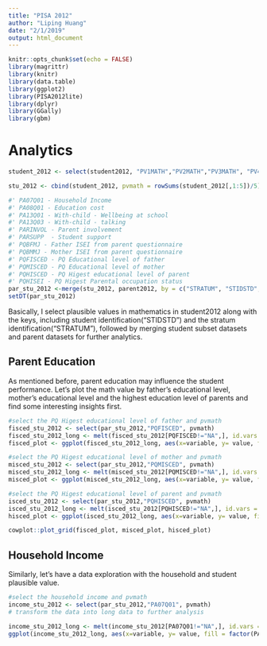 ```yaml
---
title: "PISA 2012"
author: "Liping Huang"
date: "2/1/2019"
output: html_document
---
```


```r
knitr::opts_chunk$set(echo = FALSE)
library(magrittr)
library(knitr)
library(data.table)
library(ggplot2)
library(PISA2012lite) 
library(dplyr)
library(GGally)
library(gbm)
```

# Analytics

```r

student_2012 <- select(student2012, "PV1MATH","PV2MATH","PV3MATH", "PV4MATH","PV5MATH", "STIDSTD", "STRATUM","CNT")

stu_2012 <- cbind(student_2012, pvmath = rowSums(student_2012[,1:5])/5)

#' PA07Q01 - Household Income
#' PA08Q01 - Education cost
#' PA13Q01 - With-child - Wellbeing at school
#' PA13Q03 - With-child - talking
#' PARINVOL - Parent involvement
#' PARSUPP  - Student support
#' PQBFMJ - Father ISEI from parent questionnaire
#' PQBMMJ - Mother ISEI from parent questionnaire
#' PQFISCED - PQ Educational level of father
#' PQMISCED - PQ Educational level of mother
#' PQHISCED - PQ Higest educational level of parent
#' PQHISEI - PQ Higest Parental occupation status
par_stu_2012 <-merge(stu_2012, parent2012, by = c("STRATUM", "STIDSTD","CNT"))
setDT(par_stu_2012)
```

Basically, I select plausible values in mathematics in student2012 along with the keys, including student identification("STIDSTD") and the stratum identification("STRATUM"), followed by merging student subset datasets and parent datasets for further analytics.

## Parent Education

As mentioned before, parent education may influence the student performance. Let's plot the math value by father's educational level, mother's educational level and the highest education level of parents and find some interesting insights first.

```r
#select the PQ Higest educational level of father and pvmath
fisced_stu_2012 <- select(par_stu_2012,"PQFISCED", pvmath)
fisced_stu_2012_long <- melt(fisced_stu_2012[PQFISCED!="NA",], id.vars = "PQFISCED")
fisced_plot <- ggplot(fisced_stu_2012_long, aes(x=variable, y= value, fill = factor(PQFISCED))) + geom_boxplot()

#select the PQ Higest educational level of mother and pvmath
misced_stu_2012 <- select(par_stu_2012,"PQMISCED", pvmath)
misced_stu_2012_long <- melt(misced_stu_2012[PQMISCED!="NA",], id.vars = "PQMISCED")
misced_plot <- ggplot(misced_stu_2012_long, aes(x=variable, y= value, fill = factor(PQMISCED))) + geom_boxplot() 

#select the PQ Higest educational level of parent and pvmath
isced_stu_2012 <- select(par_stu_2012,"PQHISCED", pvmath)
isced_stu_2012_long <- melt(isced_stu_2012[PQHISCED!="NA",], id.vars = "PQHISCED")
hisced_plot <- ggplot(isced_stu_2012_long, aes(x=variable, y= value, fill = factor(PQHISCED))) + geom_boxplot()

cowplot::plot_grid(fisced_plot, misced_plot, hisced_plot)
```

## Household Income


Similarly, let's have a data exploration with the household and student plausible value.

```r
#select the household income and pvmath
income_stu_2012 <- select(par_stu_2012,"PA07Q01", pvmath)
# transform the data into long data to further analysis

income_stu_2012_long <- melt(income_stu_2012[PA07Q01!="NA",], id.vars = "PA07Q01")
ggplot(income_stu_2012_long, aes(x=variable, y= value, fill = factor(PA07Q01))) + geom_boxplot() + labs(x = "Househould income", y = "plausiable value in mathematics", title = "Plausiable value in mathematics by Household Income")
```
